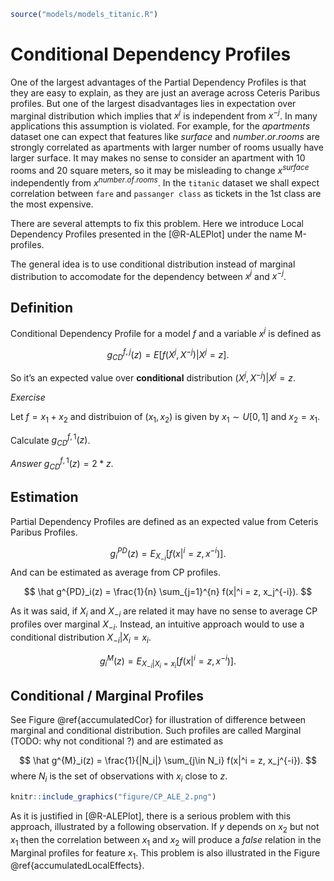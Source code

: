 ```r
source("models/models_titanic.R")
```

# Conditional Dependency Profiles  {#localProfiles}

One of the largest advantages of the Partial Dependency Profiles is that they are easy to explain, as they are just an average across Ceteris Paribus profiles. But one of the largest disadvantages lies in expectation over marginal distribution which implies that $x^j$ is independent from $x^{-j}$. In many applications this assumption is violated. For example, for the *apartments* dataset one can expect that features like $surface$ and $number.or.rooms$ are strongly correlated as apartments with larger number of rooms usually have larger surface. It may makes no sense to consider an apartment with 10 rooms and 20 square meters, so it may be misleading to change $x^{surface}$ independently from $x^{number.of.rooms}$. In the `titanic` dataset we shall expect correlation between `fare` and `passanger class` as tickets in the 1st class are the most expensive. 

There are several attempts to fix this problem. Here we introduce Local Dependency Profiles presented in the  [@R-ALEPlot] under the name M-profiles.

The general idea is to use conditional distribution instead of marginal distribution to accomodate for the dependency between $x^j$ and $x^{-j}$.

## Definition

Conditional Dependency Profile for a model $f$ and a variable $x^j$ is defined as

$$
g_{CD}^{f, j}(z) = E[f(X^j, X^{-j})|X^j = z].
$$

So it's an expected value over **conditional** distribution $(X^j,X^{-j})|X^j=z$.

*Exercise*

Let $f = x_1 + x_2$ and distribuion of $(x_1, x_2)$ is given by $x_1 \sim U[0,1]$ and $x_2=x_1$.

Calculate $g_{CD}^{f, 1}(z)$.

*Answer* $g_{CD}^{f, 1}(z) = 2*z$.


## Estimation






Partial Dependency Profiles are defined as an expected value from Ceteris Paribus Profiles.

$$
g^{PD}_i(z) = E_{X_{-i}}[ f(x|^i = z, x^{-i}) ].
$$
And can be estimated as average from CP profiles.

$$
\hat g^{PD}_i(z) = \frac{1}{n} \sum_{j=1}^{n} f(x|^i = z, x_j^{-i}).
$$

As it was said, if $X_i$ and $X_{-i}$ are related it may have no sense to average CP profiles over marginal $X_{-i}$. Instead, an intuitive approach would to use a conditional distribution $X_{-i}|X_i=x_i$. 

$$
g^{M}_i(z) = E_{X_{-i}|X_i=x_i}[ f(x|^i = z, x^{-i}) ].
$$

## Conditional / Marginal  Profiles

See Figure \@ref{accumulatedCor} for illustration of difference between marginal and conditional distribution. Such profiles are called Marginal (TODO: why not conditional ?) and are estimated as 

$$
\hat g^{M}_i(z) = \frac{1}{|N_i|} \sum_{j\in N_i} f(x|^i = z, x_j^{-i}). 
$$
where $N_i$ is the set of observations with $x_i$ close to $z$.



```r
knitr::include_graphics("figure/CP_ALE_2.png")
```


As it is justified in [@R-ALEPlot], there is a serious problem with this approach, illustrated by a following observation. If $y$ depends on $x_2$ but not $x_1$
then the correlation between $x_1$ and $x_2$
will produce a *false* relation in the Marginal profiles for feature $x_1$. This problem is also illustrated in the Figure \@ref{accumulatedLocalEffects}. 


